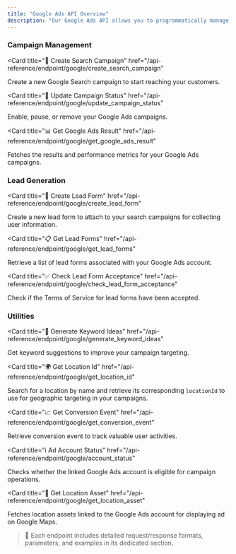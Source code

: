 ```yaml
---
title: "Google Ads API Overview"
description: "Our Google Ads API allows you to programmatically manage your Google Search campaigns. You can create and update campaigns, handle lead forms, and access various utilities to optimize your advertising efforts."
---
```


### Campaign Management

<Card
  title="🚀 Create Search Campaign"
  href="/api-reference/endpoint/google/create_search_campaign"
>
  Create a new Google Search campaign to start reaching your customers.
</Card>

<Card
  title="🔄 Update Campaign Status"
  href="/api-reference/endpoint/google/update_campaign_status"
>
  Enable, pause, or remove your Google Ads campaigns.
</Card>

<Card
  title="📊 Get Google Ads Result"
  href="/api-reference/endpoint/google/get_google_ads_result"
>
  Fetches the results and performance metrics for your Google Ads campaigns.
</Card>

### Lead Generation

<Card
  title="📝 Create Lead Form"
  href="/api-reference/endpoint/google/create_lead_form"
>
  Create a new lead form to attach to your search campaigns for collecting user information.
</Card>

<Card
  title="📋 Get Lead Forms"
  href="/api-reference/endpoint/google/get_lead_forms"
>
  Retrieve a list of lead forms associated with your Google Ads account.
</Card>

<Card
  title="✅ Check Lead Form Acceptance"
  href="/api-reference/endpoint/google/check_lead_form_acceptance"
>
  Check if the Terms of Service for lead forms have been accepted.
</Card>

### Utilities
<Card
  title="🔑 Generate Keyword Ideas"
  href="/api-reference/endpoint/google/generate_keyword_ideas"
>
  Get keyword suggestions to improve your campaign targeting.
</Card>

<Card
  title="🌍 Get Location Id"
  href="/api-reference/endpoint/google/get_location_id"
>
  Search for a location by name and retrieve its corresponding `locationId` to use for geographic targeting in your campaigns.
</Card>



<Card
  title="📈 Get Conversion Event"
  href="/api-reference/endpoint/google/get_conversion_event"
>
  Retrieve conversion event to track valuable user activities.
</Card>





<Card
  title="ℹ️ Ad Account Status"
  href="/api-reference/endpoint/google/account_status"
>
  Checks whether the linked Google Ads account is eligible for campaign operations.
</Card>

<Card
  title="📍 Get Location Asset"
  href="/api-reference/endpoint/google/get_location_asset"
>
  Fetches location assets linked to the Google Ads account for displaying ad on Google Maps.
</Card>

> 📘 Each endpoint includes detailed request/response formats, parameters, and examples in its dedicated section. 
